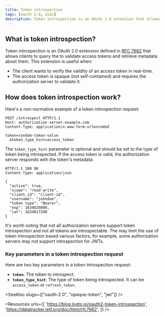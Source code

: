```yaml
---
title: Token introspection
tags: [oauth 2.0, oidc]
description: Token introspection is an OAuth 2.0 extension that allows clients to query the authorization server to validate access tokens and retrieve metadata about them.
---
```


## What is token introspection?

Token introspection is an OAuth 2.0 extension defined in [RFC 7662](https://datatracker.ietf.org/doc/html/rfc7662) that allows <Ref slug="client">clients</Ref> to query the <Ref slug="authorization-server" /> to validate access tokens and retrieve metadata about them. This extension is useful when:

- The client wants to verify the validity of an access token in real-time.
- The access token is <Ref slug="opaque-token">opaque</Ref> (not self-contained) and requires the authorization server to validate it.

## How does token introspection work?

Here's a non-normative example of a token introspection request:

```http
POST /introspect HTTP/1.1
Host: authorization-server.example.com
Content-Type: application/x-www-form-urlencoded

token=random-token-value
  &token_type_hint=access_token
```

The `token_type_hint` parameter is optional and should be set to the type of token being introspected. If the access token is valid, the authorization server responds with the token's metadata:

```http
HTTP/1.1 200 OK
Content-Type: application/json

{
  "active": true,
  "scope": "read write",
  "client_id": "client-id",
  "username": "johndoe",
  "token_type": "Bearer",
  "exp": 1634020800,
  "iat": 1634017200
}
```

It's worth noting that not all authorization servers support token introspection and not all tokens are introspectable. The <Ref slug="authorization-server" /> may limit the use of token introspection based various factors, for example, some authorization servers may not support introspection for <Ref slug="jwt">JWTs</Ref>.

### Key parameters in a token introspection request

Here are two key parameters in a token introspection request:

- **`token`**: The token to introspect.
- **`token_type_hint`**: The type of token being introspected. It can be `access_token` or `refresh_token`.

<SeeAlso slugs={["oauth-2.0", "opaque-token", "jwt"]} />

<Resources
  urls={[
    'https://blog.logto.io/oauth2-token-introspection',
    'https://datatracker.ietf.org/doc/html/rfc7662',
  ]}
/>
